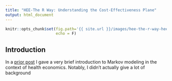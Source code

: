 ```yaml
---
title: "HEE-The R Way: Understanding the Cost-Effectiveness Plane"
output: html_document
---
```

  
```r
knitr::opts_chunk$set(fig.path='{{ site.url }}/images/hee-the-r-way-heemod-',
                      echo = F)
```

## Introduction
In a [prior post](add link) I gave a very brief introduction to Markov modeling in the context of health economics. Notably, I didn't actually give a lot of background

